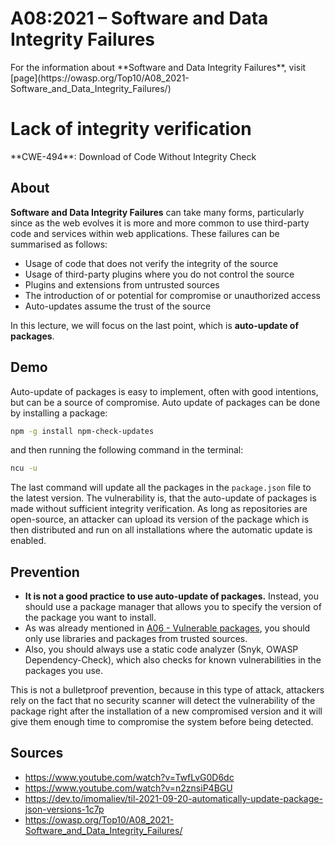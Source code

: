 
# A08:2021 – Software and Data Integrity Failures

<Callout type="info" emoji="ℹ️">
For the information about **Software and Data Integrity Failures**, visit [page](https://owasp.org/Top10/A08_2021-Software_and_Data_Integrity_Failures/)
</Callout>

# Lack of integrity verification

<Callout type="warning" emoji="🔍">
  **CWE-494**: Download of Code Without Integrity Check
</Callout>

## About
**Software and Data Integrity Failures** can take many forms, particularly since as the web evolves it is more and more common to use third-party code and services within web applications. These failures can be summarised as follows:
* Usage of code that does not verify the integrity of the source
* Usage of third-party plugins where you do not control the source
* Plugins and extensions from untrusted sources
* The introduction of or potential for compromise or unauthorized access
* Auto-updates assume the trust of the source

In this lecture, we will focus on the last point, which is **auto-update of packages**.

## Demo
Auto-update of packages is easy to implement, often with good intentions, but can be a source of compromise. Auto update of packages can be done by installing a package:
```bash copy
npm -g install npm-check-updates
```
and then running the following command in the terminal:
```bash copy
ncu -u
```
The last command will update all the packages in the `package.json` file to the latest version.
<Callout type="warning" emoji="⚠️">
The vulnerability is, that the auto-update of packages is made without sufficient integrity verification. As long as repositories are open-source, an attacker can upload its version of the package which is then distributed and run on all installations where the automatic update is enabled. 
</Callout>

## Prevention
* **It is not a good practice to use auto-update of packages.** Instead, you should use a package manager that allows you to specify the version of the package you want to install.
* As was already mentioned in [A06 - Vulnerable packages](/cybersecurity/a06/vulPackages), you should only use libraries and packages from trusted sources.
* Also, you should always use a static code analyzer (Snyk, OWASP Dependency-Check), which also checks for known vulnerabilities in the packages you use.
<Callout type="warning" emoji="⚠️">
This is not a bulletproof prevention, because in this type of attack, attackers rely on the fact that no security scanner will detect the vulnerability of the package right after the installation of a new compromised version and it will give them enough time to compromise the system before being detected.
</Callout>

## Sources
* https://www.youtube.com/watch?v=TwfLvG0D6dc
* https://www.youtube.com/watch?v=n2znsiP4BGU
* https://dev.to/imomaliev/til-2021-09-20-automatically-update-package-json-versions-1c7p
* https://owasp.org/Top10/A08_2021-Software_and_Data_Integrity_Failures/